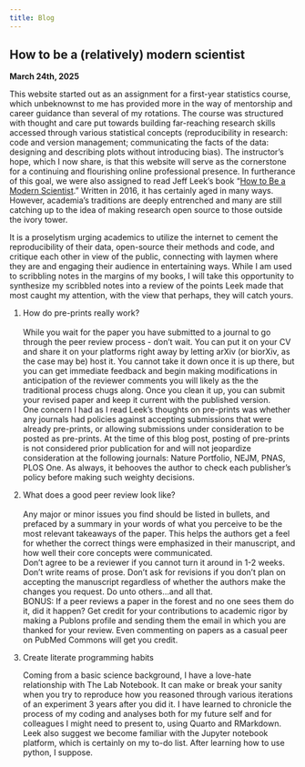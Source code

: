 ---
title: Blog
---

## How to be a (relatively) modern scientist

**March 24th, 2025**

This website started out as an assignment for a first-year statistics course, which unbeknownst to me has provided more in the way of mentorship and career guidance than several of my rotations. The course was structured with thought and care put towards building far-reaching research skills accessed through various statistical concepts (reproducibility in research: code and version management; communicating the facts of the data: designing and describing plots without introducing bias). The instructor’s hope, which I now share, is that this website will serve as the cornerstone for a continuing and flourishing online professional presence. In furtherance of this goal, we were also assigned to read Jeff Leek's book “[How to Be a Modern Scientist](https://leanpub.com/modernscientist).” Written in 2016, it has certainly aged in many ways. However, academia's traditions are deeply entrenched and many are still catching up to the idea of making research open source to those outside the ivory tower.

It is a proselytism urging academics to utilize the internet to cement the reproducibility of their data, open-source their methods and code, and critique each other in view of the public, connecting with laymen where they are and engaging their audience in entertaining ways. While I am used to scribbling notes in the margins of my books, I will take this opportunity to synthesize my scribbled notes into a review of the points Leek made that most caught my attention, with the view that perhaps, they will catch yours.

1.  How do pre-prints really work?\
    \
    While you wait for the paper you have submitted to a journal to go through the peer review process - don't wait. You can put it on your CV and share it on your platforms right away by letting arXiv (or biorXiv, as the case may be) host it. You cannot take it down once it is up there, but you can get immediate feedback and begin making modifications in anticipation of the reviewer comments you will likely as the the traditional process chugs along. Once you clean it up, you can submit your revised paper and keep it current with the published version.\
    One concern I had as I read Leek's thoughts on pre-prints was whether any journals had policies against accepting submissions that were already pre-prints, or allowing submissions under consideration to be posted as pre-prints. At the time of this blog post, posting of pre-prints is not considered prior publication for and will not jeopardize consideration at the following journals: Nature Portfolio, NEJM, PNAS, PLOS One. As always, it behooves the author to check each publisher's policy before making such weighty decisions.\

2.  What does a good peer review look like?\
    \
    Any major or minor issues you find should be listed in bullets, and prefaced by a summary in your words of what you perceive to be the most relevant takeaways of the paper. This helps the authors get a feel for whether the correct things were emphasized in their manuscript, and how well their core concepts were communicated.\
    Don't agree to be a reviewer if you cannot turn it around in 1-2 weeks. Don't write reams of prose. Don't ask for revisions if you don't plan on accepting the manuscript regardless of whether the authors make the changes you request. Do unto others...and all that.\
    BONUS: If a peer reviews a paper in the forest and no one sees them do it, did it happen? Get credit for your contributions to academic rigor by making a Publons profile and sending them the email in which you are thanked for your review. Even commenting on papers as a casual peer on PubMed Commons will get you credit.\

3.  Create literate programming habits

    Coming from a basic science background, I have a love-hate relationship with The Lab Notebook. It can make or break your sanity when you try to reproduce how you reasoned through various iterations of an experiment 3 years after you did it. I have learned to chronicle the process of my coding and analyses both for my future self and for colleagues I might need to present to, using Quarto and RMarkdown. Leek also suggest we become familiar with the Jupyter notebook platform, which is certainly on my to-do list. After learning how to use python, I suppose.
